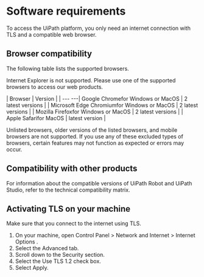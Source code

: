 ﻿# Software requirements

To access the UiPath platform, you only need an internet connection with TLS and a compatible web browser.

## Browser compatibility

The following table lists the supported browsers.

Internet Explorer is not supported. Please use one of the supported browsers to access our web products.


| Browser | Version |
| --- ---| Google Chromefor Windows or MacOS | 2 latest versions |
| Microsoft Edge Chromiumfor Windows or MacOS | 2 latest versions |
| Mozilla Firefoxfor Windows or MacOS | 2 latest versions |
| Apple Safarifor MacOS | latest version |

Unlisted browsers, older versions of the listed browsers, and mobile browsers are not supported. If you use any of these excluded types of browsers, certain features may not function as expected or errors may occur.


## Compatibility with other products

For information about the compatible versions of UiPath Robot and UiPath Studio, refer to the technical compatibility matrix.


## Activating TLS on your machine

Make sure that you connect to the internet using TLS.

1. On your machine, open Control Panel > Network and Internet > Internet Options .
2. Select the Advanced tab.
3. Scroll down to the Security section.
4. Select the Use TLS 1.2 check box.
5. Select Apply.

